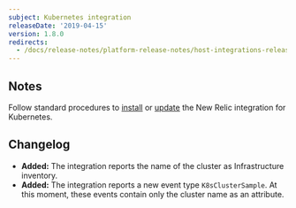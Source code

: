 ```yaml
---
subject: Kubernetes integration
releaseDate: '2019-04-15'
version: 1.8.0
redirects:
  - /docs/release-notes/platform-release-notes/host-integrations-release-notes/new-relic-integration-kubernetes-180
---
```


## Notes

Follow standard procedures to [install](/docs/integrations/host-integrations/host-integrations-list/kubernetes-monitoring-integration#install) or [update](/docs/integrations/host-integrations/host-integrations-list/kubernetes-monitoring-integration#update) the New Relic integration for Kubernetes.

## Changelog

* **Added:** The integration reports the name of the cluster as Infrastructure inventory.
* **Added:** The integration reports a new event type `K8sClusterSample`. At this moment, these events contain only the cluster name as an attribute.
